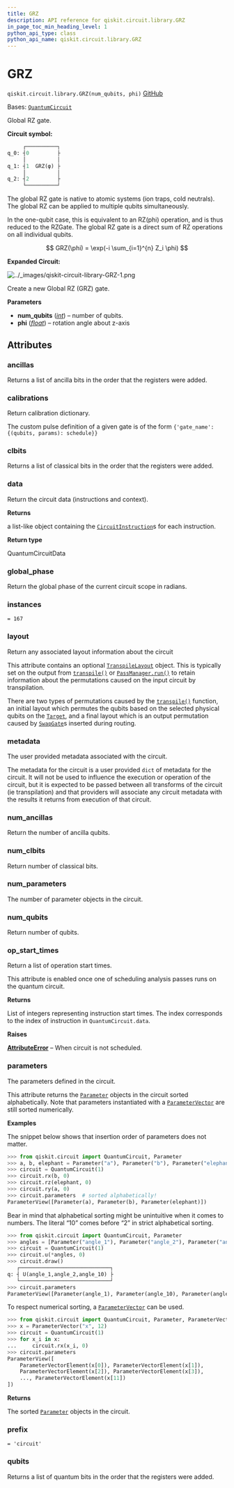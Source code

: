 ```yaml
---
title: GRZ
description: API reference for qiskit.circuit.library.GRZ
in_page_toc_min_heading_level: 1
python_api_type: class
python_api_name: qiskit.circuit.library.GRZ
---
```


# GRZ

<span id="qiskit.circuit.library.GRZ" />

`qiskit.circuit.library.GRZ(num_qubits, phi)` [GitHub](https://github.com/qiskit/qiskit/tree/stable/1.0/qiskit/circuit/library/generalized_gates/gr.py "view source code")

Bases: [`QuantumCircuit`](qiskit.circuit.QuantumCircuit "qiskit.circuit.quantumcircuit.QuantumCircuit")

Global RZ gate.

**Circuit symbol:**

```python
     ┌──────────┐
q_0: ┤0         ├
     │          │
q_1: ┤1  GRZ(φ) ├
     │          │
q_2: ┤2         ├
     └──────────┘
```

The global RZ gate is native to atomic systems (ion traps, cold neutrals). The global RZ can be applied to multiple qubits simultaneously.

In the one-qubit case, this is equivalent to an RZ(phi) operation, and is thus reduced to the RZGate. The global RZ gate is a direct sum of RZ operations on all individual qubits.

$$
GRZ(\phi) = \exp(-i \sum_{i=1}^{n} Z_i \phi)
$$

**Expanded Circuit:**

![../\_images/qiskit-circuit-library-GRZ-1.png](/images/api/qiskit/qiskit-circuit-library-GRZ-1.png)

Create a new Global RZ (GRZ) gate.

**Parameters**

*   **num\_qubits** ([*int*](https://docs.python.org/3/library/functions.html#int "(in Python v3.12)")) – number of qubits.
*   **phi** ([*float*](https://docs.python.org/3/library/functions.html#float "(in Python v3.12)")) – rotation angle about z-axis

## Attributes

<span id="qiskit.circuit.library.GRZ.ancillas" />

### ancillas

Returns a list of ancilla bits in the order that the registers were added.

<span id="qiskit.circuit.library.GRZ.calibrations" />

### calibrations

Return calibration dictionary.

The custom pulse definition of a given gate is of the form `{'gate_name': {(qubits, params): schedule}}`

<span id="qiskit.circuit.library.GRZ.clbits" />

### clbits

Returns a list of classical bits in the order that the registers were added.

<span id="qiskit.circuit.library.GRZ.data" />

### data

Return the circuit data (instructions and context).

**Returns**

a list-like object containing the [`CircuitInstruction`](qiskit.circuit.CircuitInstruction "qiskit.circuit.CircuitInstruction")s for each instruction.

**Return type**

QuantumCircuitData

<span id="qiskit.circuit.library.GRZ.global_phase" />

### global\_phase

Return the global phase of the current circuit scope in radians.

<span id="qiskit.circuit.library.GRZ.instances" />

### instances

`= 167`

<span id="qiskit.circuit.library.GRZ.layout" />

### layout

Return any associated layout information about the circuit

This attribute contains an optional [`TranspileLayout`](qiskit.transpiler.TranspileLayout "qiskit.transpiler.TranspileLayout") object. This is typically set on the output from [`transpile()`](compiler#qiskit.compiler.transpile "qiskit.compiler.transpile") or [`PassManager.run()`](qiskit.transpiler.PassManager#run "qiskit.transpiler.PassManager.run") to retain information about the permutations caused on the input circuit by transpilation.

There are two types of permutations caused by the [`transpile()`](compiler#qiskit.compiler.transpile "qiskit.compiler.transpile") function, an initial layout which permutes the qubits based on the selected physical qubits on the [`Target`](qiskit.transpiler.Target "qiskit.transpiler.Target"), and a final layout which is an output permutation caused by [`SwapGate`](qiskit.circuit.library.SwapGate "qiskit.circuit.library.SwapGate")s inserted during routing.

<span id="qiskit.circuit.library.GRZ.metadata" />

### metadata

The user provided metadata associated with the circuit.

The metadata for the circuit is a user provided `dict` of metadata for the circuit. It will not be used to influence the execution or operation of the circuit, but it is expected to be passed between all transforms of the circuit (ie transpilation) and that providers will associate any circuit metadata with the results it returns from execution of that circuit.

<span id="qiskit.circuit.library.GRZ.num_ancillas" />

### num\_ancillas

Return the number of ancilla qubits.

<span id="qiskit.circuit.library.GRZ.num_clbits" />

### num\_clbits

Return number of classical bits.

<span id="qiskit.circuit.library.GRZ.num_parameters" />

### num\_parameters

The number of parameter objects in the circuit.

<span id="qiskit.circuit.library.GRZ.num_qubits" />

### num\_qubits

Return number of qubits.

<span id="qiskit.circuit.library.GRZ.op_start_times" />

### op\_start\_times

Return a list of operation start times.

This attribute is enabled once one of scheduling analysis passes runs on the quantum circuit.

**Returns**

List of integers representing instruction start times. The index corresponds to the index of instruction in `QuantumCircuit.data`.

**Raises**

[**AttributeError**](https://docs.python.org/3/library/exceptions.html#AttributeError "(in Python v3.12)") – When circuit is not scheduled.

<span id="qiskit.circuit.library.GRZ.parameters" />

### parameters

The parameters defined in the circuit.

This attribute returns the [`Parameter`](qiskit.circuit.Parameter "qiskit.circuit.Parameter") objects in the circuit sorted alphabetically. Note that parameters instantiated with a [`ParameterVector`](qiskit.circuit.ParameterVector "qiskit.circuit.ParameterVector") are still sorted numerically.

**Examples**

The snippet below shows that insertion order of parameters does not matter.

```python
>>> from qiskit.circuit import QuantumCircuit, Parameter
>>> a, b, elephant = Parameter("a"), Parameter("b"), Parameter("elephant")
>>> circuit = QuantumCircuit(1)
>>> circuit.rx(b, 0)
>>> circuit.rz(elephant, 0)
>>> circuit.ry(a, 0)
>>> circuit.parameters  # sorted alphabetically!
ParameterView([Parameter(a), Parameter(b), Parameter(elephant)])
```

Bear in mind that alphabetical sorting might be unintuitive when it comes to numbers. The literal “10” comes before “2” in strict alphabetical sorting.

```python
>>> from qiskit.circuit import QuantumCircuit, Parameter
>>> angles = [Parameter("angle_1"), Parameter("angle_2"), Parameter("angle_10")]
>>> circuit = QuantumCircuit(1)
>>> circuit.u(*angles, 0)
>>> circuit.draw()
   ┌─────────────────────────────┐
q: ┤ U(angle_1,angle_2,angle_10) ├
   └─────────────────────────────┘
>>> circuit.parameters
ParameterView([Parameter(angle_1), Parameter(angle_10), Parameter(angle_2)])
```

To respect numerical sorting, a [`ParameterVector`](qiskit.circuit.ParameterVector "qiskit.circuit.ParameterVector") can be used.

```python
>>> from qiskit.circuit import QuantumCircuit, Parameter, ParameterVector
>>> x = ParameterVector("x", 12)
>>> circuit = QuantumCircuit(1)
>>> for x_i in x:
...     circuit.rx(x_i, 0)
>>> circuit.parameters
ParameterView([
    ParameterVectorElement(x[0]), ParameterVectorElement(x[1]),
    ParameterVectorElement(x[2]), ParameterVectorElement(x[3]),
    ..., ParameterVectorElement(x[11])
])
```

**Returns**

The sorted [`Parameter`](qiskit.circuit.Parameter "qiskit.circuit.Parameter") objects in the circuit.

<span id="qiskit.circuit.library.GRZ.prefix" />

### prefix

`= 'circuit'`

<span id="qiskit.circuit.library.GRZ.qubits" />

### qubits

Returns a list of quantum bits in the order that the registers were added.

